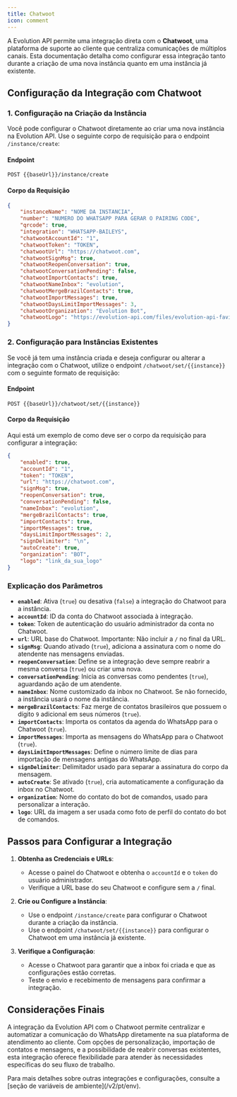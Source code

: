 ```yaml
---
title: Chatwoot  
icon: comment  
---
```


A Evolution API permite uma integração direta com o **Chatwoot**, uma plataforma de suporte ao cliente que centraliza comunicações de múltiplos canais. Esta documentação detalha como configurar essa integração tanto durante a criação de uma nova instância quanto em uma instância já existente.

## Configuração da Integração com Chatwoot

### 1. Configuração na Criação da Instância

Você pode configurar o Chatwoot diretamente ao criar uma nova instância na Evolution API. Use o seguinte corpo de requisição para o endpoint `/instance/create`:

#### Endpoint

~~~http
POST {{baseUrl}}/instance/create
~~~

#### Corpo da Requisição

~~~json
{
    "instanceName": "NOME DA INSTANCIA",
    "number": "NUMERO DO WHATSAPP PARA GERAR O PAIRING CODE",
    "qrcode": true,
    "integration": "WHATSAPP-BAILEYS",
    "chatwootAccountId": "1",
    "chatwootToken": "TOKEN",
    "chatwootUrl": "https://chatwoot.com",
    "chatwootSignMsg": true,
    "chatwootReopenConversation": true,
    "chatwootConversationPending": false,
    "chatwootImportContacts": true,
    "chatwootNameInbox": "evolution",
    "chatwootMergeBrazilContacts": true,
    "chatwootImportMessages": true,
    "chatwootDaysLimitImportMessages": 3,
    "chatwootOrganization": "Evolution Bot",
    "chatwootLogo": "https://evolution-api.com/files/evolution-api-favicon.png"
}
~~~

### 2. Configuração para Instâncias Existentes

Se você já tem uma instância criada e deseja configurar ou alterar a integração com o Chatwoot, utilize o endpoint `/chatwoot/set/{{instance}}` com o seguinte formato de requisição:

#### Endpoint

~~~http
POST {{baseUrl}}/chatwoot/set/{{instance}}
~~~

#### Corpo da Requisição

Aqui está um exemplo de como deve ser o corpo da requisição para configurar a integração:

~~~json
{
    "enabled": true,
    "accountId": "1",
    "token": "TOKEN",
    "url": "https://chatwoot.com",
    "signMsg": true,
    "reopenConversation": true,
    "conversationPending": false,
    "nameInbox": "evolution",
    "mergeBrazilContacts": true,
    "importContacts": true,
    "importMessages": true,
    "daysLimitImportMessages": 2,
    "signDelimiter": "\n",
    "autoCreate": true,
    "organization": "BOT",
    "logo": "link_da_sua_logo"
}
~~~

### Explicação dos Parâmetros

- **`enabled`**: Ativa (`true`) ou desativa (`false`) a integração do Chatwoot para a instância.
- **`accountId`**: ID da conta do Chatwoot associada à integração.
- **`token`**: Token de autenticação do usuário administrador da conta no Chatwoot.
- **`url`**: URL base do Chatwoot. Importante: Não incluir a `/` no final da URL.
- **`signMsg`**: Quando ativado (`true`), adiciona a assinatura com o nome do atendente nas mensagens enviadas.
- **`reopenConversation`**: Define se a integração deve sempre reabrir a mesma conversa (`true`) ou criar uma nova.
- **`conversationPending`**: Inicia as conversas como pendentes (`true`), aguardando ação de um atendente.
- **`nameInbox`**: Nome customizado da inbox no Chatwoot. Se não fornecido, a instância usará o nome da instância.
- **`mergeBrazilContacts`**: Faz merge de contatos brasileiros que possuem o dígito `9` adicional em seus números (`true`).
- **`importContacts`**: Importa os contatos da agenda do WhatsApp para o Chatwoot (`true`).
- **`importMessages`**: Importa as mensagens do WhatsApp para o Chatwoot (`true`).
- **`daysLimitImportMessages`**: Define o número limite de dias para importação de mensagens antigas do WhatsApp.
- **`signDelimiter`**: Delimitador usado para separar a assinatura do corpo da mensagem.
- **`autoCreate`**: Se ativado (`true`), cria automaticamente a configuração da inbox no Chatwoot.
- **`organization`**: Nome do contato do bot de comandos, usado para personalizar a interação.
- **`logo`**: URL da imagem a ser usada como foto de perfil do contato do bot de comandos.

## Passos para Configurar a Integração

1. **Obtenha as Credenciais e URLs**:
   - Acesse o painel do Chatwoot e obtenha o `accountId` e o `token` do usuário administrador.
   - Verifique a URL base do seu Chatwoot e configure sem a `/` final.

2. **Crie ou Configure a Instância**:
   - Use o endpoint `/instance/create` para configurar o Chatwoot durante a criação da instância.
   - Use o endpoint `/chatwoot/set/{{instance}}` para configurar o Chatwoot em uma instância já existente.

3. **Verifique a Configuração**:
   - Acesse o Chatwoot para garantir que a inbox foi criada e que as configurações estão corretas.
   - Teste o envio e recebimento de mensagens para confirmar a integração.

## Considerações Finais

A integração da Evolution API com o Chatwoot permite centralizar e automatizar a comunicação do WhatsApp diretamente na sua plataforma de atendimento ao cliente. Com opções de personalização, importação de contatos e mensagens, e a possibilidade de reabrir conversas existentes, esta integração oferece flexibilidade para atender às necessidades específicas do seu fluxo de trabalho.

<Info>  
Para mais detalhes sobre outras integrações e configurações, consulte a [seção de variáveis de ambiente](/v2/pt/env).
</Info>